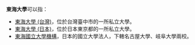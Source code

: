 '''東海大學'''可以指：
* [[東海大學_(台灣)|東海大學 (台灣)]]，位於台灣臺中市的一所私立大學。
* [[東海大學_(日本)|東海大學 (日本)]]，位於日本東京都的一所私立大學。
* [[東海國立大學機構|東海國立大學機構]]，日本的國立大學法人，下轄名古屋大學、岐阜大學兩校。

{{消歧義|CAT=四字教育機構消歧義}}